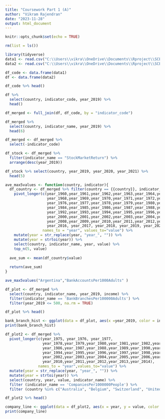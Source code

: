 ```yaml
---
title: "Coursework Part 1 (A)"
author: "Vikram Rajendran"
date: "2023-11-28"
output: html_document
---
```


```r
knitr::opts_chunk$set(echo = TRUE)
```

```r
rm(list = ls())
```
```r
library(tidyverse)
data1 <- read.csv("C:\\Users\\vikra\\OneDrive\\Documents\\Rproject\\SCEM\\GFD_indicators.csv")
data2 <- read.csv("C:\\Users\\vikra\\OneDrive\\Documents\\Rproject\\SCEM\\global_financial_development.csv")
```

```r

df_code <- data.frame(data1)
df <- data.frame(data2)
```
```r
df_code %>% head()
```
```r

df %>% 
  select(country, indicator_code, year_2019) %>%
  head()
```
```r

df_merged <- full_join(df, df_code, by = "indicator_code")
```
```r
df_merged %>% 
  select(country, indicator_name, year_2019) %>%
  head(6)
```
```r
df_merged <- df_merged %>%
  select(-indicator_code)
```
```r
df_stock <- df_merged %>%
  filter(indicator_name == "StockMarketReturn") %>%
  arrange(desc(year_2019)) 

df_stock %>% select(country, year_2019, year_2020, year_2021) %>%
  head(5)
```


```r
ave_max5values <- function(country, indicator){ 
  df_country <- df_merged %>% filter(country == {{country}}, indicator_name == {{indicator}} ) %>%
    pivot_longer(c(year_1960,year_1961,year_1962,year_1963,year_1964,year_1965,year_1966,year_1967,
                   year_1968,year_1969,year_1970,year_1971,year_1972,year_1973, year_1974, year_1975, 
                   year_1976,year_1977,year_1978,year_1979,year_1980,year_1981,year_1982,year_1983,
                   year_1984,year_1985,year_1986,year_1987,year_1988,year_1989,year_1990,year_1991,
                   year_1992,year_1993,year_1994,year_1995,year_1996,year_1997,year_1998,year_1999,
                   year_2000,year_2001,year_2002,year_2003,year_2004,year_2005,year_2006,year_2007,
                   year_2008,year_2009,year_2010,year_2011,year_2012,year_2013,year_2014, year_2015,
                   year_2016, year_2017, year_2018, year_2019, year_2020, year_2021), 
                 names_to = "year", values_to="value") %>%
    mutate(year = str_replace(year, "year_", "")) %>%
    mutate(year = strtoi(year)) %>%
    select(country, indicator_name, year, value) %>%
    top_n(5, value)
  
  ave_sum <- mean(df_country$value)
  
  return(ave_sum)
}

ave_max5values("Argentina","BankAccountsPer1000Adults" )
```

```r
df_plot <- df_merged %>% 
  select(country, indicator_name, year_2019, income) %>%
  filter(indicator_name == 'BankBranchesPer100000Adults') %>%
  filter(year_2019 <= 500, na.rm = TRUE)
```
```r
df_plot %>% head()
```
```r

bank_branch_hist <- ggplot(data = df_plot, aes(x =year_2019, color = income)) + geom_histogram(binwidth = 10) + ylab("count") + xlab("Bank Branches per 100000 Adults")
print(bank_branch_hist)

```
```r

df_plot2 <- df_merged %>%
  pivot_longer(c(year_1975, year_1976, year_1977,
                 year_1978,year_1979,year_1980,year_1981,year_1982,year_1983,year_1984,year_1985,
                 year_1986,year_1987,year_1988,year_1989,year_1990,year_1991,year_1992,year_1993,
                 year_1994,year_1995,year_1996,year_1997,year_1998,year_1999,year_2000,year_2001,
                 year_2002,year_2003,year_2004,year_2005,year_2006,year_2007,year_2008,year_2009,
                 year_2010,year_2011,year_2012,year_2013,year_2014), 
               names_to = "year",values_to="value") %>%
  mutate(year = str_replace(year, "year_", "")) %>%
  mutate(year = strtoi(year)) %>%
  select(country, year, value, indicator_name) %>%
  filter (indicator_name == 'CompaniesPer1000000People') %>%
  filter (country %in% c("Australia", "Belgium", "Switzerland", "United Kingdom"))

df_plot2 %>% head()
```


```r
company_line <- ggplot(data = df_plot2, aes(x = year, y = value, color = country)) + ylab("Companies per 1000000 People") + xlab("Year") + geom_line()
print(company_line)
```
